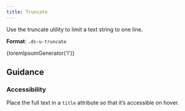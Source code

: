 ```yaml
---
title: Truncate
---
```


Use the truncate utility to limit a text string to one line.

**Format**: `.ds-u-truncate`

 <EmbeddedExample id="1">
  <p class="ds-u-truncate ds-u-margin--0" title={loremIpsumGenerator('l')}>
    {loremIpsumGenerator('l')}
  </p>
</EmbeddedExample>

## Guidance

### Accessibility

Place the full text in a `title` attribute so that it’s accessible on hover.
